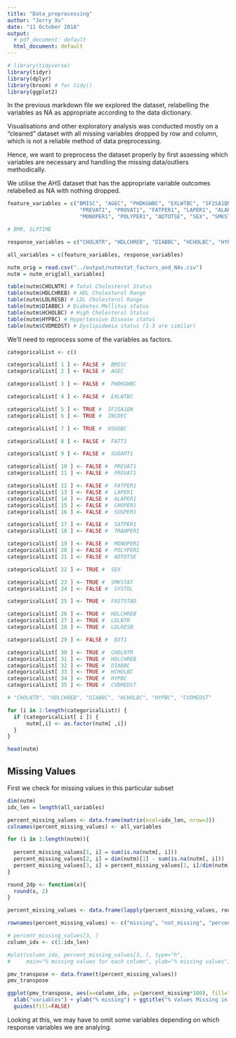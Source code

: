 ```yaml
---
title: "Data_preprocessing"
author: "Jerry Xu"
date: "11 October 2018"
output:
  # pdf_document: default
  html_document: default
---
```


```r

# library(tidyverse)
library(tidyr)
library(dplyr)
library(broom) # for tidy()
library(ggplot2)

```


In the previous markdown file we explored the dataset, relabelling the variables as NA as appropriate according to the data dictionary. 

Visualisations and other exploratory analysis was conducted mostly on a "cleaned" dataset with all missing variables dropped by row and column, which is not a reliable method of data preprocessing. 

Hence, we want to preprocess the dataset properly by first assessing which variables are necessary and handling the missing data/outliers methodically.

We utilise the AHS dataset that has the appropriate variable outcomes relabelled as NA with nothing dropped. 
 
```r

feature_variables = c("BMISC", "AGEC", "PHDKGWBC", "EXLWTBC", "SF2SA1QN", "INCDEC", "HSUGBC", "FATT1", "SUGART1", 
                       "PREVAT1", "PROVAT1", "FATPER1", "LAPER1", "ALAPER1", "CHOPER1", "SUGPER1", "SATPER1", "TRANPER1", 
                       "MONOPER1", "POLYPER1", "ADTOTSE", "SEX", "SMKSTAT", "SYSTOL", "FASTSTAD", "HDLCHREB", "LDLNTR", "LDLRESB", "B3T1")

# BMR, SLPTIME

response_variables = c("CHOLNTR", "HDLCHREB", "DIABBC", "HCHOLBC", "HYPBC", "CVDMEDST")

all_variables = c(feature_variables, response_variables)

nutm_orig = read.csv("../output/nutmstat_factors_and_NAs.csv")
nutm = nutm_orig[all_variables]

```

```r

table(nutm$CHOLNTR) # Total Cholesterol Status
table(nutm$HDLCHREB) # HDL Cholesterol Range
table(nutm$LDLRESB) # LDL Cholesterol Range
table(nutm$DIABBC) # Diabetes Mellitus status
table(nutm$HCHOLBC) # High Cholesterol Status 
table(nutm$HYPBC) # Hypertensive Disease status
table(nutm$CVDMEDST) # Dyslipidemia status (1-3 are similar)

```

We'll need to reprocess some of the variables as factors. 

```r
categoricalList <- c()

categoricalList[ 1 ] <- FALSE #  BMISC 
categoricalList[ 2 ] <- FALSE #  AGEC 

categoricalList[ 3 ] <- FALSE #  PHDKGWBC 

categoricalList[ 4 ] <- FALSE #  EXLWTBC 

categoricalList[ 5 ] <- TRUE #  SF2SA1QN 
categoricalList[ 6 ] <- TRUE #  INCDEC 

categoricalList[ 7 ] <- TRUE #  HSUGBC 

categoricalList[ 8 ] <- FALSE #  FATT1 

categoricalList[ 9 ] <- FALSE #  SUGART1 

categoricalList[ 10 ] <- FALSE #  PREVAT1 
categoricalList[ 11 ] <- FALSE #  PROVAT1 

categoricalList[ 12 ] <- FALSE #  FATPER1 
categoricalList[ 13 ] <- FALSE #  LAPER1 
categoricalList[ 14 ] <- FALSE #  ALAPER1 
categoricalList[ 15 ] <- FALSE #  CHOPER1 
categoricalList[ 16 ] <- FALSE #  SUGPER1 

categoricalList[ 17 ] <- FALSE #  SATPER1 
categoricalList[ 18 ] <- FALSE #  TRANPER1 

categoricalList[ 19 ] <- FALSE #  MONOPER1 
categoricalList[ 20 ] <- FALSE #  POLYPER1 
categoricalList[ 21 ] <- FALSE #  ADTOTSE 

categoricalList[ 22 ] <- TRUE #  SEX 

categoricalList[ 23 ] <- TRUE #  SMKSTAT 
categoricalList[ 24 ] <- FALSE #  SYSTOL 

categoricalList[ 25 ] <- TRUE #  FASTSTAD 

categoricalList[ 26 ] <- TRUE #  HDLCHREB 
categoricalList[ 27 ] <- TRUE #  LDLNTR 
categoricalList[ 28 ] <- TRUE #  LDLRESB 

categoricalList[ 29 ] <- FALSE #  B3T1

categoricalList[ 30 ] <- TRUE #  CHOLNTR 
categoricalList[ 31 ] <- TRUE #  HDLCHREB 
categoricalList[ 32 ] <- TRUE #  DIABBC 
categoricalList[ 33 ] <- TRUE #  HCHOLBC 
categoricalList[ 34 ] <- TRUE #  HYPBC 
categoricalList[ 35 ] <- TRUE #  CVDMEDST 

# "CHOLNTR", "HDLCHREB", "DIABBC", "HCHOLBC", "HYPBC", "CVDMEDST"

for (i in 1:length(categoricalList)) {
  if (categoricalList[ i ]) {
      nutm[,i] <- as.factor(nutm[ ,i])
  }
}

head(nutm)
```

## Missing Values

First we check for missing values in this particular subset

```r
dim(nutm)
idx_len = length(all_variables)

percent_missing_values <- data.frame(matrix(ncol=idx_len, nrow=3))
colnames(percent_missing_values) <- all_variables

for (i in 1:length(nutm)){
  
  percent_missing_values[1, i] = sum(is.na(nutm[, i]))
  percent_missing_values[2, i] = dim(nutm)[1] - sum(is.na(nutm[, i]))
  percent_missing_values[3, i] = percent_missing_values[1, i]/dim(nutm)[1]
}


```

```r

round_2dp <- function(x){
  round(x, 2)
} 

percent_missing_values <- data.frame(lapply(percent_missing_values, round_2dp))

rownames(percent_missing_values) <- c("missing", "not_missing", "percent_missing")

# percent_missing_values[3, ]
column_idx <- c(1:idx_len)

#plot(column_idx, percent_missing_values[3, ], type="h", 
#     main="% missing values for each column", ylab="% missing values", xlab = "column_index")

```

```r

pmv_transpose <- data.frame(t(percent_missing_values))
pmv_transpose

ggplot(pmv_transpose, aes(x=column_idx, y=(percent_missing*100), fill="purple")) + geom_bar(stat="identity") +
  xlab("variables") + ylab("% missing") + ggtitle("% Values Missing in a Variable") +
  guides(fill=FALSE) 

```

Looking at this, we may have to omit some variables depending on which response variables we are analying.
